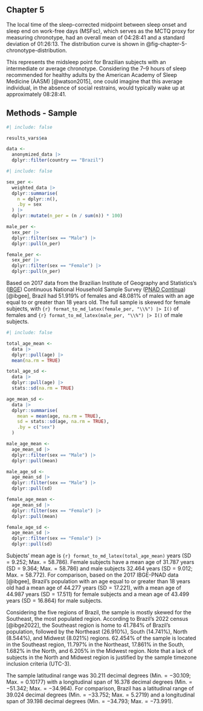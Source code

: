 ## Chapter 5

<!-- $\text{`{r} weighted_data |> dplyr::pull(msf_sc) |> mean() |> hms::as_hms() |> lubritime::round_time()`}$ -->

<!-- $\text{`{r} weighted_data |> dplyr::pull(msf_sc) |> stats::sd() |> hms::as_hms() |> lubritime::round_time()`}$ -->

The local time of the sleep-corrected midpoint between sleep onset and sleep end on work-free days (MSFsc), which serves as the MCTQ proxy for measuring chronotype, had an overall mean of  $\text{04:28:41}$ and a standard deviation of $\text{01:26:13}$. The distribution curve is shown in @fig-chapter-5-chronotype-distribution.

<!-- $\text{`{r} weighted_data |> dplyr::pull(msf_sc) |> mean() %>% `+`(hms::parse_hm("04:00")) |> hms::as_hms() |> lubritime::round_time()`}$ -->

This represents the midsleep point for Brazilian subjects with an intermediate or average chronotype. Considering the 7–9 hours of sleep recommended for healthy adults by the American Academy of Sleep Medicine (AASM) [@watson2015], one could imagine that this average individual, in the absence of social restrains, would typically wake up at approximately $\text{08:28:41}$.

## Methods - Sample

```r
#| include: false

results_vars$ea

data <- 
  anonymized_data |> 
  dplyr::filter(country == "Brazil")
```

```r
#| include: false

sex_per <- 
  weighted_data |> 
  dplyr::summarise(
    n = dplyr::n(), 
    .by = sex
  ) |>
  dplyr::mutate(n_per = (n / sum(n)) * 100)

male_per <- 
  sex_per |> 
  dplyr::filter(sex == "Male") |>
  dplyr::pull(n_per)

female_per <- 
  sex_per |> 
  dplyr::filter(sex == "Female") |>
  dplyr::pull(n_per)
```

Based on 2017 data from the Brazilian Institute of Geography and Statistics's ([IBGE](https://www.ibge.gov.br/)) Continuous National Household Sample Survey ([PNAD Contínua](https://www.ibge.gov.br/estatisticas/sociais/trabalho/17270-pnad-continua.html)) [@ibgee], Brazil had $51.919\%$ of females and $48.081\%$ of males with an age equal to or greater than 18 years old. The full sample is skewed for female subjects, with `{r} format_to_md_latex(female_per, "\\%") |> I()` of females and `{r} format_to_md_latex(male_per, "\\%") |> I()` of male subjects.

```r
#| include: false

total_age_mean <- 
  data |>
  dplyr::pull(age) |>
  mean(na.rm = TRUE)

total_age_sd <- 
  data |>
  dplyr::pull(age) |>
  stats::sd(na.rm = TRUE)

age_mean_sd <- 
  data |> 
  dplyr::summarise(
    mean = mean(age, na.rm = TRUE),
    sd = stats::sd(age, na.rm = TRUE),
    .by = c("sex")
  )

male_age_mean <- 
  age_mean_sd |> 
  dplyr::filter(sex == "Male") |>
  dplyr::pull(mean)

male_age_sd <- 
  age_mean_sd |> 
  dplyr::filter(sex == "Male") |>
  dplyr::pull(sd)

female_age_mean <- 
  age_mean_sd |> 
  dplyr::filter(sex == "Female") |>
  dplyr::pull(mean)

female_age_sd <- 
  age_mean_sd |> 
  dplyr::filter(sex == "Female") |>
  dplyr::pull(sd)
```

Subjects' mean age is `{r} format_to_md_latex(total_age_mean)` years ($\text{SD} = 9.252$; $\text{Max.} = 58.786$). Female subjects have a mean age of $31.787$ years ($\text{SD} = 9.364$; $\text{Max.} = 58.786$) and male subjects $32.464$ years ($\text{SD} = 9.012$; $\text{Max.} = 58.772$). For comparison, based on the 2017 IBGE-PNAD data [@ibgee], Brazil’s population with an age equal to or greater than $18$ years old had a mean age of $44.277$ years ($\text{SD} = 17.221$), with a mean age of $44.987$ years ($\text{SD} = 17.511$) for female subjects and a mean age of $43.499$ years ($\text{SD} = 16.864$) for male subjects.

Considering the five regions of Brazil, the sample is mostly skewed for the Southeast, the most populated region. According to Brazil’s 2022 census [@ibge2022], the Southeast region is home to $41.784\%$ of Brazil’s population, followed by the Northeast ($26.910\%$), South ($14.741\%$), North ($8.544\%$), and Midwest ($8.021\%$) regions. $62.454\%$ of the sample is located in the Southeast region, $11.797\%$ in the Northeast, $17.861\%$ in the South, $1.682\%$ in the North, and $6.205\%$ in the Midwest region. Note that a lack of subjects in the North and Midwest region is justified by the sample timezone inclusion criteria (UTC-3).

The sample latitudinal range was $30.211$ decimal degrees ($\text{Min.} = -30.109$; $\text{Max.} = 0.10177$) with a longitudinal span of $16.378$ decimal degrees ($\text{Min.} = -51.342$; $\text{Max.} = -34.964$). For comparison, Brazil has a latitudinal range of $39.024$ decimal degrees ($\text{Min.} = -33.752$; $\text{Max.} = 5.2719$) and a longitudinal span of $39.198$ decimal degrees ($\text{Min.} = -34.793$; $\text{Max.} = -73.991$). 
